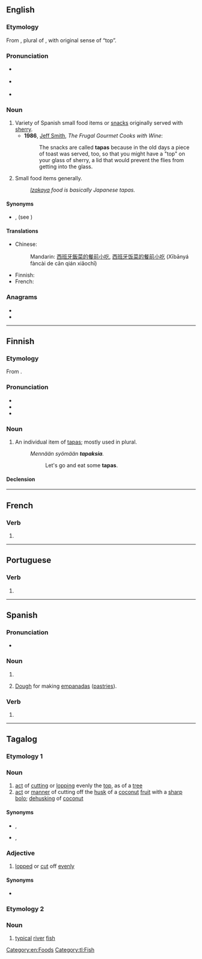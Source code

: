 {{also|tapás}}
==English==

===Etymology===
From {{etyl|es|en}} {{m|es|tapas}}, plural of {{m|es|tapa}}, with original sense of “top”.

===Pronunciation===
* {{a|UK}} {{IPA|/ˈtæp.æs/|/ˈtæp.əs/|lang=en}}
* {{a|US}} {{IPA|/ˈtæp.əs/|/ˈtɑːp.əs/|lang=en}}
* {{audio|en-us-tapas.ogg|Audio (US)|lang=en}} {{audio|En-us-ncalif-tapas.ogg|Audio (US, Northern California)|lang=en}}
{{rfap|UK|UK|lang=en}}

===Noun===
{{en-noun|-}}

# Variety of Spanish small food items or [[snack]]s originally served with [[sherry]].
#* '''1986''', [[w:Jeff Smith (TV personality)|Jeff Smith]], ''The Frugal Gourmet Cooks with Wine'':
#*: The snacks are called '''tapas''' because in the old days a piece of toast was served, too, so that you might have a "top" on your glass of sherry, a lid that would prevent the flies from getting into the glass.
# Small food items generally.
#: ''[[izakaya|Izakaya]] food is basically Japanese tapas.''

====Synonyms====
* {{l|en|small plate}}, {{l|en|small plates}} (see {{w|small plates}})

====Translations====
{{trans-top|variety of small foods}}
* Chinese:
*: Mandarin: [[西班牙]][[飯菜]][[的]][[餐]][[前]][[小吃]], [[西班牙]][[饭菜]][[的]][[餐]][[前]][[小吃]] (Xībānyá fàncài de cān qián xiǎochī)
{{trans-mid}}
* Finnish: {{t+|fi|tapas}}
* French: {{t+|fr|tapas|f-p}}
{{trans-bottom}}

===Anagrams===
* {{l|en|pasta}}
* {{l|en|patas}}

[[Category:en:Foods]]

----

==Finnish==

===Etymology===
From {{etyl|es|fi}} {{m|es|tapas}}.

===Pronunciation===
* {{fi-IPA}}
* {{hyphenation|ta|pas|lang=fi}}
* {{rhymes|lang=fi|ɑpɑs}}

===Noun===
{{fi-noun}}

# An individual item of [[tapas]]; mostly used in plural.
#: ''Mennään syömään '''tapaksia'''.''
#:: Let's go and eat some '''tapas'''.

====Declension====
{{fi-decl-vastaus|tapa|a}}

----

==French==

===Verb===
{{fr-verb-form}}

# {{inflection of|taper||2|s|phis|lang=fr}}

----

==Portuguese==

===Verb===
{{pt-verb-form}}

# {{pt-verb-form-of|tapar}}

----

==Spanish==

===Pronunciation===
* {{audio|Es-chile-tapas.ogg|Audio (Chile)|lang=es}}

===Noun===
{{head|es|noun form|g=f-p}}

# {{plural of|lang=es|tapa}}
# {{lb|es|Argentina}} [[dough|Dough]] for making [[empanada|empanadas]] ([[pastry|pastries]]).

===Verb===
{{head|es|verb form}}

# {{es-verb form of|ending=ar|mood=indicative|tense=present|pers=2|formal=no|number=singular|tapar}}

----

==Tagalog==

===Etymology 1===
===Noun===
{{tl-noun}}

# [[act]] of [[cut]]ting or [[lop]]ping evenly the [[top]], as of a [[tree]]
# [[act]] or [[manner]] of cutting off the [[husk]] of a [[coconut]] [[fruit]] with a [[sharp]] [[bolo]]; [[dehusking]] of [[coconut]]

====Synonyms====
* {{sense|cutting the top}} {{l|tl|palas}}, {{l|tl|pagpalas}}
* {{sense|dehusking of coconut}} {{l|tl|pagtapas}}, {{l|tl|pagtatapas}}

===Adjective===
{{head|tl|adjective|head=tapás}}

# [[lopped]] or [[cut]] off [[evenly]]

====Synonyms====
* {{l|tl|palas}}

===Etymology 2===
===Noun===
{{tl-noun|head=tapás}}

# [[typical]] [[river]] [[fish]]

[[Category:tl:Fish]]
